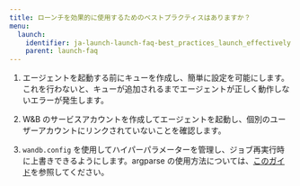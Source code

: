 ```yaml
---
title: ローンチを効果的に使用するためのベストプラクティスはありますか？
menu:
  launch:
    identifier: ja-launch-launch-faq-best_practices_launch_effectively
    parent: launch-faq
---
```


1. エージェントを起動する前にキューを作成し、簡単に設定を可能にします。これを行わないと、キューが追加されるまでエージェントが正しく動作しないエラーが発生します。

2. W&B のサービスアカウントを作成してエージェントを起動し、個別のユーザーアカウントにリンクされていないことを確認します。

3. `wandb.config` を使用してハイパーパラメーターを管理し、ジョブ再実行時に上書きできるようにします。argparse の使用方法については、[このガイド](/ja/guides/track/config/#set-the-configuration-with-argparse)を参照してください。